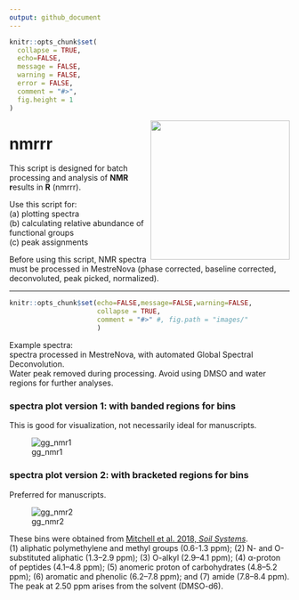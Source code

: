 ```yaml
---
output: github_document
---
```


```r
knitr::opts_chunk$set(
  collapse = TRUE,
  echo=FALSE,
  message = FALSE,
  warning = FALSE,
  error = FALSE,
  comment = "#>",
  fig.height = 1
)
```


<img align="right" heignt = "250" width = "250" src="images/nmr_hex.png">  


# nmrrr

This script is designed for batch processing and analysis of **NMR r**esults in **R** (nmrrr).    

Use this script for:  
(a) plotting spectra  
(b) calculating relative abundance of functional groups  
(c) peak assignments  

Before using this script, NMR spectra must  be processed in MestreNova (phase corrected, baseline corrected, deconvoluted, peak picked, normalized).  



----


```r
knitr::opts_chunk$set(echo=FALSE,message=FALSE,warning=FALSE,
                      collapse = TRUE,
                      comment = "#>" #, fig.path = "images/"
                      )
```

Example spectra:  
spectra processed in MestreNova, with automated Global Spectral Deconvolution.   
Water peak removed during processing. Avoid using DMSO and water regions for further analyses.  


### spectra plot version 1: with banded regions for bins
This is good for visualization, not necessarily ideal for manuscripts.  

![gg_nmr1](images/spectra_1.png)

### spectra plot version 2: with bracketed regions for bins
Preferred for manuscripts.  

![gg_nmr2](images/spectra_2.png)

These bins were obtained from [Mitchell et al. 2018, *Soil Systems*](https://doi.org/10.3390/soils2010008).  
(1) aliphatic polymethylene and methyl groups (0.6-1.3 ppm); (2) N- and O-substituted aliphatic (1.3–2.9 ppm); (3) O-alkyl (2.9–4.1 ppm); (4) α-proton of peptides (4.1–4.8 ppm); (5) anomeric proton of carbohydrates (4.8–5.2 ppm); (6) aromatic and phenolic (6.2–7.8 ppm); and (7) amide (7.8–8.4 ppm). The peak at 2.50 ppm arises from the solvent (DMSO-d6).  



